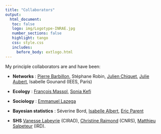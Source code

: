 ```yaml
---
title: "Collaborators"
output: 
  html_document:
   toc: false
   logo: img/Logotype-INRAE.jpg
   number_sections: false
   highlight: tango
   css: style.css
   includes:
     before_body: extlogo.html
---
```


 

My principle collaborators are and have been:

   - **Networks** : [Pierre Barbillon](https://mia-ps.inrae.fr/pierre-barbillon), Stéphane Robin, [Julien Chiquet](https://jchiquet.github.io/),  [Julie Aubert](https://mia-ps.inrae.fr/julie-aubert), Isabelle Gounand (IEES, Paris)
   
   - **Ecology** : [François Massol](https://spici.weebly.com/francois-massol.html), [Sonia Kefi](https://isem-evolution.fr/en/membre/kefi/) 

   - **Sociology** : [Emmanuel Lazega](https://www.sciencespo.fr/cso/fr/chercheur/Emmanuel%20Lazega/952.html)

   - **Bayesian statistics** : Séverine Bord, [Isabelle Albert](https://mia-ps.inrae.fr/isabelle-albert),  [Eric Parent](https://mia-ps.inrae.fr/eric-parent)
   
   - **SHS**  [Vanesse Labeyrie](https://ur-green.cirad.fr/l-unite/les-membres-de-l-unite/vanesse-labeyrie) (CIRAD),  [Christine Raimond](https://www.prodig.cnrs.fr/christine-raimond/) (CNRS),  [Matthieu Salpeteur](http://www.paloc.fr/fr/annuaire/matthieu-salpeteur-6089) (IRD).